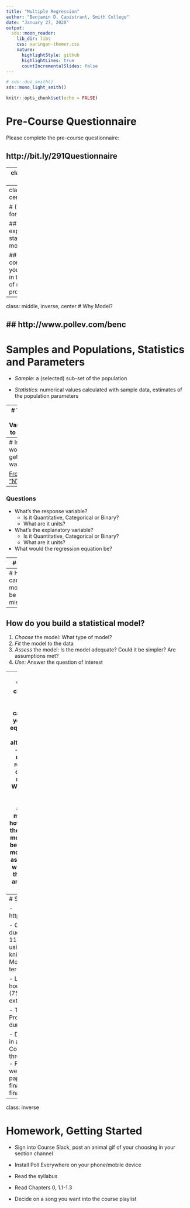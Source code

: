 ```yaml
---
title: "Multiple Regression"
author: "Benjamin D. Capistrant, Smith College"
date: "January 27, 2020"
output:
  sds::moon_reader:
    lib_dir: libs
    css: xaringan-themer.css
    nature:
      highlightStyle: github
      highlightLines: true
      countIncrementalSlides: false
---
```


```r
# sds::duo_smith()
sds::mono_light_smith()
```

```r
knitr::opts_chunk$set(echo = FALSE)
```

# Pre-Course Questionnaire

Please complete the pre-course questionnaire: 

## http://bit.ly/291Questionnaire

---
class: middle, center

<img src="slides/IMG_0143.JPG" alt="drawing" width="350"/>
<img src="slides/IMG_2808.JPG" alt="drawing" width="350"/>
---
class: middle, center

# (My) Goals for the course

## Get expertise as a statistical modeler

## Practice communicating your findings in the context of real-world problems

---
class: middle, inverse, center
# Why Model?

## http://www.pollev.com/benc
---
# Samples and Populations, Statistics and Parameters

- _Sample_: a (selected) sub-set of the population

- _Statistics_: numerical values calculated with sample data, estimates of the population parameters

---
# Types of Variables to Model

### Variable forms

- **Quantitative**: numbers where arithmetic makes sense (AKA continuous)

- **Categorical**: Groups/levels of a variable, each reflected by a different number

    - **Binary**: Categorical with just two groups
    
### Response and Explanatory Variables

- *Response:* AKA dependent variable, outcome variable

- *Explanatory:* AKA independent variable, predictor variable

---
# Is the world getting warmer?

[From "NYT"](https://www.nytimes.com/interactive/2018/01/21/world/year-in-weather.html#bdl)

---
### Questions

- What's the response variable? 
    - Is it Quantitative, Categorical or Binary? 
    - What are it units?
    
- What's the explanatory variable? 
    - Is it Quantitative, Categorical or Binary?
    - What are it units?
    
- What would the regression equation be?

---
# Peas


---
# How can modeling be misused?

---
## How do you build a statistical model?

1. *Choose* the model: What type of model?
2. *Fit* the model to the data
3. *Assess* the model: Is the model adequate? Could it be simpler? Are assumptions met?
4. *Use*: Answer the question of interest

---
# 4 Step Process
- What model do you **choose**? 
    - What form are the data in (quantiative, categorical, etc.)?
    - If you can, write out the equation you want to fit and the null and alternative hypotheses.
- How do you **fit** this model? 
    - If you can recall, write out the `R` commands to fit the model you chose.
- What do you **assess** of the fitted model? 
    - What are the assumptions of the model you chose and how would you evaluate them? 
    - Are there other models that might work best?
- Can we **use** this model?
    - Given that the assumptions are met:
        - what are the results of this fitted this model? and 
        - to whom can we make inferences?

---
# Syllabus, Key Points

- http://sds291.netlify.com

- Quiz and Homeworks due Monday _before_ 111:59pm
    - Homeworks using `R`, submitted as a knitted PDF
    - Quizes via Moodle on reading, key terms, etc.
    
- Late policy: 0-48 hours partial credit (75%), 1 "free" 48 hour extension

- Three Take Home Projects, no final exam during exam period

- Data Analysis Project in a group of 3
    - Components/Drafts due throughout the semester
    - Presentations last week of class 
    - Final paper due at end of finals period (in lieu of final exam)

---
class: inverse

# Homework, Getting Started

- Sign into Course Slack, post an animal gif of your choosing in your section channel

- Install Poll Everywhere on your phone/mobile device

- Read the syllabus

- Read Chapters 0, 1.1-1.3

- Decide on a song you want into the course playlist

